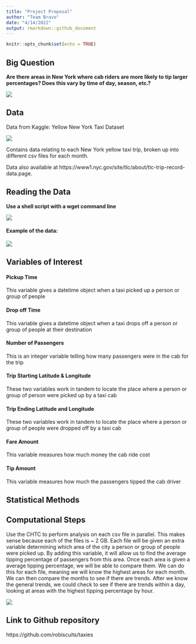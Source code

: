 ```yaml
---
title: "Project Proposal"
author: "Team Bravo"
date: "4/14/2022"
output: rmarkdown::github_document
---
```


```r
knitr::opts_chunk$set(echo = TRUE)
```

## Big Question

**Are there areas in New York where cab riders are more likely to tip larger percentages? Does this vary by time of day, season, etc.?**

![](imgs/New York.jpg)

## Data

Data from Kaggle: Yellow New York Taxi Dataset

![](imgs/taxi.png)

Contains data relating to each New York yellow taxi trip, broken up into different csv files for each month.

Data also available at https://www1.nyc.gov/site/tlc/about/tlc-trip-record-data.page.

## Reading the Data

**Use a shell script with a wget command line**

![](imgs/shell_script.png)

#### Example of the data:

![](imgs/data_head.png)

## Variables of Interest

#### Pickup Time

This variable gives a datetime object when a taxi picked up a person or group of people

#### Drop off Time

This variable gives a datetime object when a taxi drops off a person or group of people at their destination

#### Number of Passengers

This is an integer variable telling how many passengers were in the cab for the trip

#### Trip Starting Latitude & Longitude

These two variables work in tandem to locate the place where a person or group of person were picked up by a taxi cab

#### Trip Ending Latitude and Longitude

These two variables work in tandem to locate the place where a person or group of people were dropped off by a taxi cab

#### Fare Amount

This variable measures how much money the cab ride cost

#### Tip Amount

This variable measures how much the passengers tipped the cab driver

## Statistical Methods



## Computational Steps

Use the CHTC to perform analysis on each csv file in parallel. This makes sense because each of the files is ~ 2 GB. Each file will be given an extra variable determining which area of the city a person or group of people were picked up. By adding this variable, it will allow us to find the average tipping percentage of passengers from this area. Once each area is given a average tipping percentage, we will be able to compare them. We can do this for each file, meaning we will know the highest areas for each month. We can then compare the months to see if there are trends. After we know the general trends, we could check to see if there are trends within a day, looking at areas with the highest tipping percentage by hour.

![](imgs/Parallelization.png)

## Link to Github repository

https://github.com/robiscuits/taxies
